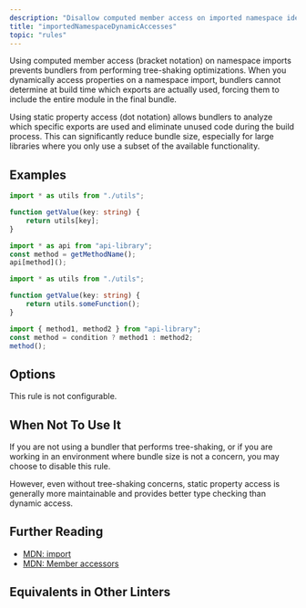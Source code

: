 ```yaml
---
description: "Disallow computed member access on imported namespace identifiers."
title: "importedNamespaceDynamicAccesses"
topic: "rules"
---
```



<RuleSummary plugin="performance" rule="importedNamespaceDynamicAccesses" />

Using computed member access (bracket notation) on namespace imports prevents bundlers from performing tree-shaking optimizations.
When you dynamically access properties on a namespace import, bundlers cannot determine at build time which exports are actually used, forcing them to include the entire module in the final bundle.

Using static property access (dot notation) allows bundlers to analyze which specific exports are used and eliminate unused code during the build process.
This can significantly reduce bundle size, especially for large libraries where you only use a subset of the available functionality.

## Examples

<Tabs>
<TabItem label="❌ Incorrect">

```ts
import * as utils from "./utils";

function getValue(key: string) {
	return utils[key];
}
```

```ts
import * as api from "api-library";
const method = getMethodName();
api[method]();
```

</TabItem>
<TabItem label="✅ Correct">

```ts
import * as utils from "./utils";

function getValue(key: string) {
	return utils.someFunction();
}
```

```ts
import { method1, method2 } from "api-library";
const method = condition ? method1 : method2;
method();
```

</TabItem>
</Tabs>

## Options

This rule is not configurable.

## When Not To Use It

If you are not using a bundler that performs tree-shaking, or if you are working in an environment where bundle size is not a concern, you may choose to disable this rule.

However, even without tree-shaking concerns, static property access is generally more maintainable and provides better type checking than dynamic access.

## Further Reading

- [MDN: import](https://developer.mozilla.org/en-US/docs/Web/JavaScript/Reference/Statements/import)
- [MDN: Member accessors](https://developer.mozilla.org/en-US/docs/Web/JavaScript/Reference/Operators/Property_accessors)

## Equivalents in Other Linters

<RuleEquivalents
	pluginId="performance"
	ruleId="importedNamespaceDynamicAccesses"
/>
